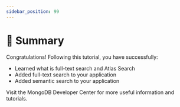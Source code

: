 ```yaml
---
sidebar_position: 99
---
```


# 🎯 Summary

Congratulations! Following this tutorial, you have successfully:
* Learned what is full-text search and Atlas Search
* Added full-text search to your application
* Added semantic search to your application

Visit the <Link to="https://mongodb.com/developer">MongoDB Developer Center</Link> for more useful information and tutorials.
